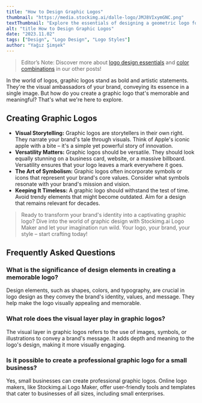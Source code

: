 ```yaml
---
title: "How to Design Graphic Logos"
thumbnail: "https://media.stockimg.ai/dalle-logo/JMJ8VIxymGNC.png"
textThumbnail: "Explore the essentials of designing a geometric logo for your business."
alt: "title How to Design Graphic Logos"
date: "2023.11.02"
tags: ["Design", "Logo Design", "Logo Styles"]
author: "Yağız Şimşek"
---
```


<CustomImage
  src="https://media.stockimg.ai/dalle-logo/JMJ8VIxymGNC.png"
  alt="title How to Design Graphic Logos"
/>
> Editor’s Note: Discover more about [logo design essentials](https://stockimg.ai/blog/design/how-to-design-a-logo) and [color combinations](https://stockimg.ai/blog/design/the-psychology-of-color-in-design) in our other posts!

In the world of logos, graphic logos stand as bold and artistic statements. They're the visual ambassadors of your brand, conveying its essence in a single image. But how do you create a graphic logo that's memorable and meaningful? That's what we're here to explore.

## Creating Graphic Logos
- **Visual Storytelling:** Graphic logos are storytellers in their own right. They narrate your brand's tale through visuals. Think of Apple's iconic apple with a bite – it's a simple yet powerful story of innovation.
- **Versatility Matters:** Graphic logos should be versatile. They should look equally stunning on a business card, website, or a massive billboard. Versatility ensures that your logo leaves a mark everywhere it goes.
- **The Art of Symbolism:** Graphic logos often incorporate symbols or icons that represent your brand's core values. Consider what symbols resonate with your brand's mission and vision.
- **Keeping It Timeless:** A graphic logo should withstand the test of time. Avoid trendy elements that might become outdated. Aim for a design that remains relevant for decades.

> Ready to transform your brand's identity into a captivating graphic logo? Dive into the world of graphic design with Stockimg.ai Logo Maker and let your imagination run wild. Your logo, your brand, your style – start crafting today!

## Frequently Asked Questions
### What is the significance of design elements in creating a memorable logo?
Design elements, such as shapes, colors, and typography, are crucial in logo design as they convey the brand's identity, values, and message. They help make the logo visually appealing and memorable.
### What role does the visual layer play in graphic logos?
The visual layer in graphic logos refers to the use of images, symbols, or illustrations to convey a brand's message. It adds depth and meaning to the logo's design, making it more visually engaging.
### Is it possible to create a professional graphic logo for a small business?
Yes, small businesses can create professional graphic logos. Online logo makers, like Stockimg.ai Logo Maker, offer user-friendly tools and templates that cater to businesses of all sizes, including small enterprises.


